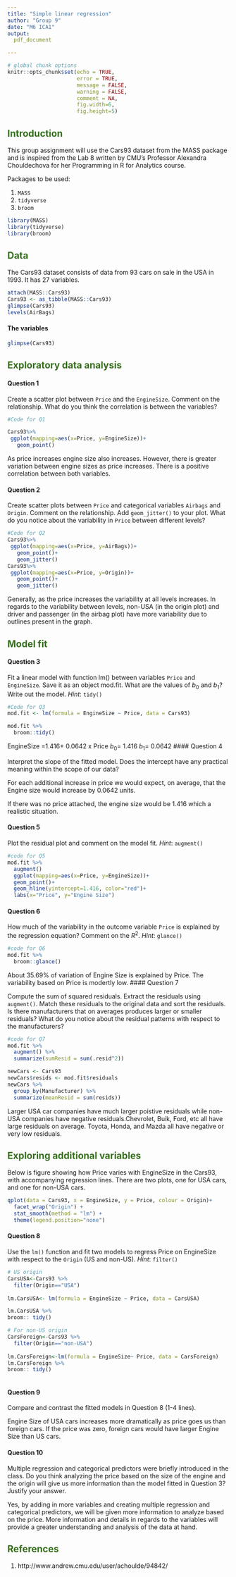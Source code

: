 ```yaml
---
title: "Simple linear regression"
author: "Group 9"
date: "M6 ICA1"
output: 
  pdf_document

---
```


<style type="text/css">
/* Title */
h1.title {
  color: #206005;
  font-size:40px;
  font-weight: bold;
}
/* Level 1 header */
h1 {
  color: #366f1d;
}
/* Level 2 header */
h2 {
  color: #366f1d;
}
/* Level 4 header */
h4 {
  font-weight: bold;
}
/* Table of contents */
.list-group-item.active, .list-group-item.active:focus, .list-group-item.active:hover {
    z-index: 2;
    color: #fff;
    background-color: #a5bf9b;
    border-color: #337ab7;
}
    
</style>

```r
# global chunk options
knitr::opts_chunk$set(echo = TRUE,
                      error = TRUE,
                      message = FALSE, 
                      warning = FALSE,
                      comment = NA,
                      fig.width=6, 
                      fig.height=5)
```

## Introduction

This group assignment will use the Cars93 dataset from the MASS package and is inspired from the Lab 8 written by CMU's Professor Alexandra Chouldechova for her Programming in R for Analytics course.

Packages to be used:

1. `MASS`
2. `tidyverse`
3. `broom`

```r
library(MASS)
library(tidyverse)
library(broom)
```

## Data

The Cars93 dataset consists of data from 93 cars on sale in the USA in 1993. It has 27 variables.


```r
attach(MASS::Cars93)
Cars93 <- as_tibble(MASS::Cars93)
glimpse(Cars93)
levels(AirBags)
```

#### The variables

```r
glimpse(Cars93)
```

## Exploratory data analysis

#### Question 1

Create a scatter plot between `Price` and the `EngineSize`. Comment
on the relationship. What do you think the correlation is between the variables?

```r
#Code for Q1

Cars93%>%
 ggplot(mapping=aes(x=Price, y=EngineSize))+
   geom_point()

```
As price increases engine size also increases. However, there is greater variation between engine sizes as price increases. There is a positive correlation between both variables. 

#### Question 2

Create scatter plots between `Price` and categorical variables `Airbags` and `Origin`. Comment on the relationship. Add `geom_jitter()` to your plot. What do you notice about the variability in `Price` between different levels?


```r

#Code for Q2
Cars93%>%
 ggplot(mapping=aes(x=Price, y=AirBags))+
   geom_point()+
   geom_jitter()
Cars93%>%
 ggplot(mapping=aes(x=Price, y=Origin))+
   geom_point()+
   geom_jitter()


```
Generally, as the price increases the variability at all levels increases. In regards to the variability between levels, non-USA (in the origin plot) and driver and passenger (in the airbag plot) have more variability due to outlines present in the graph. 

## Model fit

#### Question 3

Fit a linear model with function lm() between variables `Price` and `EngineSize`. Save it as an object mod.fit. What are the values of $b_0$ and $b_1$? Write out the model. *Hint*: `tidy()`

```r
#Code for Q3
mod.fit <- lm(formula = EngineSize ~ Price, data = Cars93)

mod.fit %>%
  broom::tidy()


```

EngineSize =1.416+ 0.0642 x Price
$b_0$= 1.416
$b_1$= 0.0642
#### Question 4

Interpret the slope of the fitted model. Does the intercept have any practical meaning within the scope of our data?

For each additional increase in price we would expect, on average, that the Engine size would increase by 0.0642 units. 

If there was no price attached, the engine size would be 1.416 which a realistic situation. 

#### Question 5 

Plot the residual plot and comment on the model fit. *Hint*: `augment()`

```r
#code for Q5
mod.fit %>%
  augment()
  ggplot(mapping=aes(x=Price, y=EngineSize))+
  geom_point()+
  geom_hline(yintercept=1.416, color="red")+
  labs(x="Price", y="Engine Size")
```


#### Question 6 

How much of the variability in the outcome variable `Price` is explained by the regression equation? Comment on the $R^2$. *Hint*: `glance()`

```r
#code for Q6
mod.fit %>% 
  broom::glance()
```
About 35.69% of variation of Engine Size is explained by Price. The variability based on Price is modertly low. 
#### Question 7 

Compute the sum of squared residuals. Extract the residuals using `augment()`. Match these residuals to the original data and sort the residuals. Is there manufacturers that on averages produces larger or smaller residuals? What do you notice about the residual patterns with respect to the manufacturers?

```r
#code for Q7
mod.fit %>%
  augment() %>%
  summarize(sumResid = sum(.resid^2))

newCars <- Cars93
newCars$resids <- mod.fit$residuals
newCars %>%
  group_by(Manufacturer) %>%
  summarize(meanResid = sum(resids))
```
Larger USA car companies have much larger poistive residuals while non-USA companies have negative residuals.Chevrolet, Buik, Ford, etc all have large residuals on average. Toyota, Honda, and Mazda all have negative or very low residuals. 

## Exploring additional variables


Below is figure showing how Price varies with EngineSize in the Cars93, with accompanying regression lines. There are two plots, one for USA cars, and one for non-USA cars.

```r
qplot(data = Cars93, x = EngineSize, y = Price, colour = Origin)+ 
  facet_wrap("Origin") + 
  stat_smooth(method = "lm") + 
  theme(legend.position="none")
```

#### Question 8

Use the `lm()` function and fit two models to regress Price on EngineSize with respect to the `Origin` (US and non-US).
*Hint*: `filter()`

```r
# US origin
CarsUSA<-Cars93 %>% 
  filter(Origin=="USA")
 
lm.CarsUSA<- lm(formula = EngineSize ~ Price, data = CarsUSA)

lm.CarsUSA %>% 
broom:: tidy()

# For non-US origin
CarsForeign<-Cars93 %>% 
  filter(Origin=="non-USA")
  
lm.CarsForeign<-lm(formula = EngineSize~ Price, data = CarsForeign)
lm.CarsForeign %>% 
broom:: tidy()
  
```


#### Question 9

Compare and contrast the fitted models in Question 8 (1-4 lines).

Engine Size of USA cars increases more dramatically as price goes us than foreign cars. If the price was zero, foreign cars would have larger Engine Size than US cars. 

#### Question 10

Multiple regression and categorical predictors were briefly introduced in the class. Do you think analyzing the price based on the size of the engine and the origin will give us more information than the model fitted in Question 3? Justify your answer.


Yes, by adding in more variables and creating multiple regression and categorical predictors, we will be given more information to analyze based on the price. More information and details in regards to the variables will provide a greater understanding and analysis of the data at hand.

## References {#References-link}

1. http://www.andrew.cmu.edu/user/achoulde/94842/

